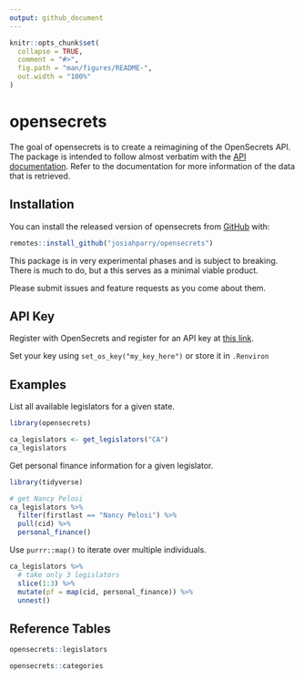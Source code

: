 ```yaml
---
output: github_document
---
```


<!-- README.md is generated from README.Rmd. Please edit that file -->

```r
knitr::opts_chunk$set(
  collapse = TRUE,
  comment = "#>",
  fig.path = "man/figures/README-",
  out.width = "100%"
)
```
# opensecrets

<!-- badges: start -->
<!-- badges: end -->

The goal of opensecrets is to create a reimagining of the OpenSecrets API. The package is intended to follow almost verbatim with the [API documentation](https://www.opensecrets.org/open-data/api-documentation). Refer to the documentation for more information of the data that is retrieved.

## Installation

You can install the released version of opensecrets from [GitHub](https://github.com/josiahparry/opensecrets) with:

```r
remotes::install_github("josiahparry/opensecrets")
```


This package is in very experimental phases and is subject to breaking. There is much to do, but a this serves as a minimal viable product.

Please submit issues and feature requests as you come about them.

## API Key

Register with OpenSecrets and register for an API key at [this link](https://www.opensecrets.org/api/admin).

Set your key using `set_os_key("my_key_here")` or store it in `.Renviron`



## Examples

List all available legislators for a given state.

```r
library(opensecrets)

ca_legislators <- get_legislators("CA")
ca_legislators
```

Get personal finance information for a given legislator.

```r
library(tidyverse)

# get Nancy Pelosi
ca_legislators %>% 
  filter(firstlast == "Nancy Pelosi") %>% 
  pull(cid) %>% 
  personal_finance()
```

Use `purrr::map()` to iterate over multiple individuals.

```r
ca_legislators %>% 
  # take only 3 legislators
  slice(1:3) %>% 
  mutate(pf = map(cid, personal_finance)) %>% 
  unnest()
```

## Reference Tables

```r
opensecrets::legislators
```

```r
opensecrets::categories
```

